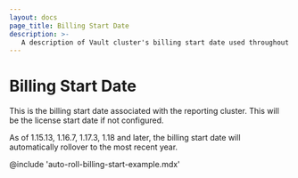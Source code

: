 ```yaml
---
layout: docs
page_title: Billing Start Date
description: >-
   A description of Vault cluster's billing start date used throughout Vault.
---
```


# Billing Start Date

This is the billing start date associated with the reporting cluster. This will be the license start date if not configured.

As of 1.15.13, 1.16.7, 1.17.3, 1.18 and later, the billing start date will automatically rollover to the most recent year. 

@include 'auto-roll-billing-start-example.mdx'
